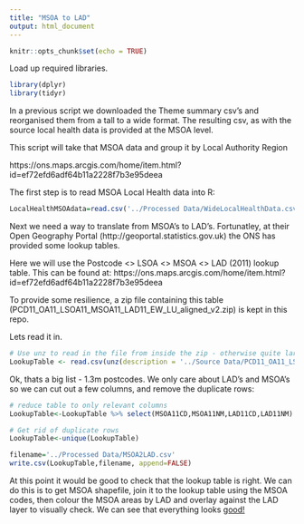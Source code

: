 ```yaml
---
title: "MSOA to LAD"
output: html_document
---
```


```r
knitr::opts_chunk$set(echo = TRUE)
```

Load up required libraries.
```r
library(dplyr)
library(tidyr)
```

In a previous script we downloaded the Theme summary csv's and reorganised them from a tall to a wide format. The resulting csv, as with the source local health data is provided at the MSOA level.

This script will take that MSOA data and group it by Local Authority Region

https://ons.maps.arcgis.com/home/item.html?id=ef72efd6adf64b11a2228f7b3e95deea

The first step is to read MSOA Local Health data into R:
```r
LocalHealthMSOAdata=read.csv('../Processed Data/WideLocalHealthData.csv', header=TRUE)
```

Next we need a way to translate from MSOA's to LAD's. Fortunatley, at their Open Geography Portal (http://geoportal.statistics.gov.uk) the ONS has provided some lookup tables.

Here we will use the Postcode <> LSOA <> MSOA <> LAD (2011) lookup table. This can be found at: https://ons.maps.arcgis.com/home/item.html?id=ef72efd6adf64b11a2228f7b3e95deea

To provide some resilience, a zip file containing this table (PCD11_OA11_LSOA11_MSOA11_LAD11_EW_LU_aligned_v2.zip) is kept in this repo.

Lets read it in.
```r
# Use unz to read in the file from inside the zip - otherwise quite large
LookupTable <- read.csv(unz(description = '../Source Data/PCD11_OA11_LSOA11_MSOA11_LAD11_EW_LU_aligned_v2.zip',filename="PCD11_OA11_LSOA11_MSOA11_LAD11_EW_LU_aligned_v2.csv"))

```

Ok, thats a big list - 1.3m postcodes. We only care about LAD's and MSOA's so we can cut out a few columns, and remove the duplicate rows:
```r
# reduce table to only relevant columns
LookupTable<-LookupTable %>% select(MSOA11CD,MSOA11NM,LAD11CD,LAD11NM)

# Get rid of duplicate rows
LookupTable<-unique(LookupTable)  

filename='../Processed Data/MSOA2LAD.csv'
write.csv(LookupTable,filename, append=FALSE)
```

At this point it would be good to check that the lookup table is right. We can do this is to get MSOA shapefile, join it to the lookup table using the MSOA codes, then colour the MSOA areas by LAD and overlay against the LAD layer to visually check. We can see that everything looks [good!](https://github.com/mattmalcher/IndexOfNeed/blob/master/Datasets/LocalHealth/Maps/MSOAs_in_LADs.png)

